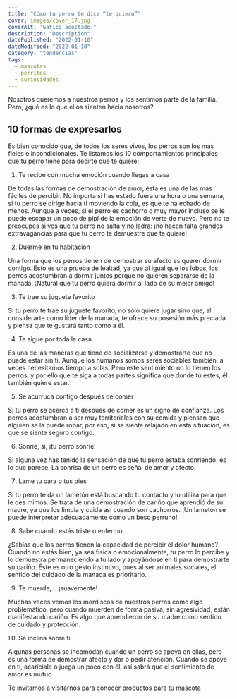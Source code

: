 ```yaml
---
title: "Cómo tu perro te dice “te quiero”"
cover: images/cover_17.jpg
coverAlt: "Gatico acostado."
description: "Description"
datePublished: "2022-01-10"
dateModified: "2022-01-10"
category: "tendencias"
tags:
  - mascotas
  - perritos
  - curiosidades
---
```


Nosotros queremos a nuestros perros y los sentimos parte de la familia. Pero, ¿qué es lo que ellos sienten hacia nosotros?


 
## 10 formas de expresarlos

Es bien conocido que, de todos los seres vivos, los perros son los más fieles e incondicionales. Te listamos los 10 comportamientos principales que tu perro tiene para decirte que te quiere:

1.   Te recibe con mucha emoción cuando llegas a casa

De todas las formas de demostración de amor, ésta es una de las más fáciles de percibir. No importa si has estado fuera una hora o una semana, si tu perro se dirige hacia ti moviendo la cola, es que te ha echado de menos. Aunque a veces, si el perro es cachorro o muy mayor incluso se le puede escapar un poco de pipí de la emoción de verte de nuevo. Pero no te preocupes si ves que tu perro no salta y no ladra: ¡no hacen falta grandes extravagancias para que tu perro te demuestre que te quiere!
 
2.   Duerme en tu habitación

Una forma que los perros tienen de demostrar su afecto es querer dormir contigo. Esto es una prueba de lealtad, ya que al igual que los lobos, los perros acostumbran a dormir juntos porque no quieren separarse de la manada. ¡Natural que tu perro quiera dormir al lado de su mejor amigo!
 
3.   Te trae su juguete favorito

Si tu perro te trae su juguete favorito, no sólo quiere jugar sino que, al considerarte como líder de la manada, te ofrece su posesión más preciada y piensa que te gustará tanto como a él.

4.   Te sigue por toda la casa

Es una de las maneras que tiene de socializarse y demostrarte que no puede estar sin ti. Aunque los humanos somos seres sociables también, a veces necesitamos tiempo a solas. Pero este sentimiento no lo tienen los perros, y por ello que te siga a todas partes significa que donde tú estés, él también quiere estar.
 
5.   Se acurruca contigo después de comer

Si tu perro se acerca a ti después de comer es un signo de confianza. Los perros acostumbran a ser muy territoriales con su comida y piensan que alguien se la puede robar, por eso, si se siente relajado en esta situación, es que se siente seguro contigo.

6.   Sonríe, sí, ¡tu perro sonríe!

Si alguna vez has tenido la sensación de que tu perro estaba sonriendo, es lo que parece. La sonrisa de un perro es señal de amor y afecto.
 
7.   Lame tu cara o tus pies

Si tu perro te da un lametón está buscando tu contacto y lo utiliza para que le des mimos. Se trata de una demostración de cariño que aprendió de su madre, ya que los limpia y cuida así cuando son cachorros. ¡Un lametón se puede interpretar adecuadamente como un beso perruno!

8.   Sabe cuándo estás triste o enfermo

¿Sabías que los perros tienen la capacidad de percibir el dolor humano?
Cuando no estás bien, ya sea física o emocionalmente, tu perro lo percibe y lo demuestra permaneciendo a tu lado y apoyándose en ti para demostrarte su cariño. Éste es otro gesto instintivo, pues al ser animales sociales, el sentido del cuidado de la manada es prioritario.
 
9.   Te muerde,... ¡suavemente!

Muchas veces vemos los mordiscos de nuestros perros como algo problemático, pero cuando muerden de forma pasiva, sin agresividad, están manifestando cariño. Es algo que aprendieron de su madre como sentido de cuidado y protección.
 
10.   Se inclina sobre ti

Algunas personas se incomodan cuando un perro se apoya en ellas, pero es una forma de demostrar afecto y dar o pedir atención. Cuando se apoye en ti, acaríciale o juega un poco con él, así sabrá que el sentimiento de amor es mutuo.

Te invitamos a visitarnos para conocer [productos para tu mascota](https://lukamascotas.com.co)